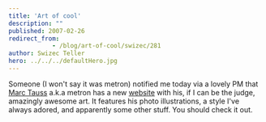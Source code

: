 ```yaml
---
title: 'Art of cool'
description: ""
published: 2007-02-26
redirect_from: 
            - /blog/art-of-cool/swizec/281
author: Swizec Teller
hero: ../../../defaultHero.jpg
---
```

Someone (I won't say it was metron) notified me today via a lovely PM that [Marc Tauss](http://www.marctauss.com/flash.html) a.k.a metron has a new [website](http://www.marctauss.com/flash.html) with his, if I can be the judge, amazingly awesome art. It features his photo illustrations, a style I've always adored, and apparently some other stuff. You should check it out.